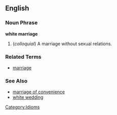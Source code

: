 ==English==

===Noun Phrase===
'''white marriage'''

# (''colloquial'') A marriage without sexual relations.

===Related Terms===
*[[marriage]]

===See Also===
*[[marriage of convenience]]
*[[white wedding]]

[[Category:Idioms]]